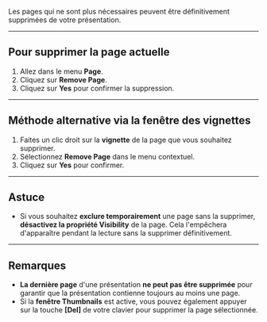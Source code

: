Les pages qui ne sont plus nécessaires peuvent être définitivement supprimées de votre présentation.

***

## **Pour supprimer la page actuelle**

1. Allez dans le menu **Page**.
2. Cliquez sur **Remove Page**.
3. Cliquez sur **Yes** pour confirmer la suppression.

***

## **Méthode alternative via la fenêtre des vignettes**

1. Faites un clic droit sur la **vignette** de la page que vous souhaitez supprimer.
2. Sélectionnez **Remove Page** dans le menu contextuel.
3. Cliquez sur **Yes** pour confirmer.

***

## **Astuce**

* Si vous souhaitez **exclure temporairement** une page sans la supprimer, **désactivez la propriété Visibility** de la page. Cela l'empêchera d'apparaître pendant la lecture sans la supprimer définitivement.

***

## **Remarques**

* **La dernière page** d'une présentation **ne peut pas être supprimée** pour garantir que la présentation contienne toujours au moins une page.
* Si la **fenêtre Thumbnails** est active, vous pouvez également appuyer sur la touche **\[Del]** de votre clavier pour supprimer la page sélectionnée.
